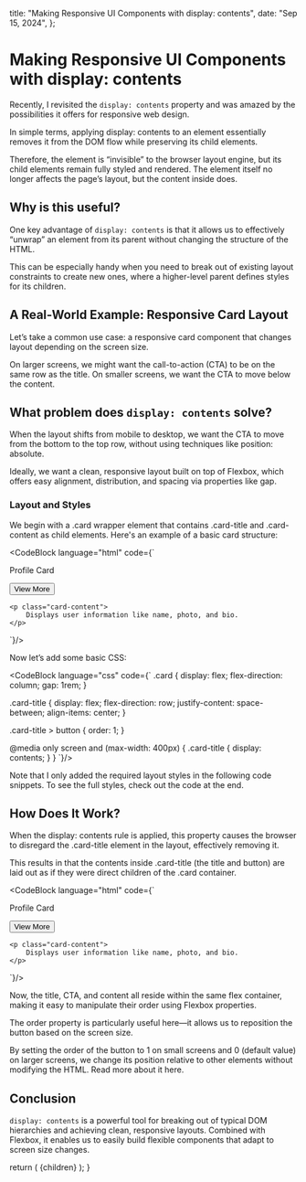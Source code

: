 

  title: "Making Responsive UI Components with display: contents",
  date: "Sep 15, 2024",
};

# Making Responsive UI Components with display: contents

Recently, I revisited the `display: contents` property and was amazed by the possibilities it offers for responsive web design.

In simple terms, applying display: contents to an element essentially removes it from the DOM flow while preserving its child elements.

Therefore, the element is “invisible” to the browser layout engine, but its child elements remain fully styled and rendered. The element itself no longer affects the page’s layout, but the content inside does.

## Why is this useful?

One key advantage of `display: contents` is that it allows us to effectively “unwrap” an element from its parent without changing the structure of the HTML.

This can be especially handy when you need to break out of existing layout constraints to create new ones, where a higher-level parent defines styles for its children.

## A Real-World Example: Responsive Card Layout

Let’s take a common use case: a responsive card component that changes layout depending on the screen size.

On larger screens, we might want the call-to-action (CTA) to be on the same row as the title. On smaller screens, we want the CTA to move below the content.

<BlogImage
  src={img1}
  caption="Figure 1: Mobile and desktop layouts of the card component."
/>

## What problem does `display: contents` solve?

When the layout shifts from mobile to desktop, we want the CTA to move from the bottom to the top row, without using techniques like position: absolute.

Ideally, we want a clean, responsive layout built on top of Flexbox, which offers easy alignment, distribution, and spacing via properties like gap.

### Layout and Styles

We begin with a .card wrapper element that contains .card-title and .card-content as child elements. Here's an example of a basic card structure:

<CodeBlock language="html" code={`
<div class="card">
    <div class="card-title">
        <p>Profile Card</p>
        <button>View More</button>
    </div>

    <p class="card-content">
        Displays user information like name, photo, and bio.
    </p>
</div>
`}/>

Now let’s add some basic CSS:

<CodeBlock language="css" code={`
.card {
    display: flex;
    flex-direction: column;
    gap: 1rem;
}

.card-title {
    display: flex;
    flex-direction: row;
    justify-content: space-between;
    align-items: center;
}

.card-title > button {
    order: 1;
}

@media only screen and (max-width: 400px) {
    .card-title {
        display: contents;
    }
}
`}/>

Note that I only added the required layout styles in the following code snippets. To see the full styles, check out the code at the end.

<BlogImage
  src={img2}
  caption="Figure 2: Responsive Card component which changes the CTA position, based on the screen size."
/>

## How Does It Work?

When the display: contents rule is applied, this property causes the browser to disregard the .card-title element in the layout, effectively removing it.

This results in that the contents inside .card-title (the title and button) are laid out as if they were direct children of the .card container.

<CodeBlock language="html" code={`
<div class="card">
    <!-- div class="card-title"-->
    <p>Profile Card</p>
    <button>View More</button>
    <!-- /div -->

    <p class="card-content">
        Displays user information like name, photo, and bio.
    </p>
</div>
`}/>

Now, the title, CTA, and content all reside within the same flex container, making it easy to manipulate their order using Flexbox properties.

The order property is particularly useful here—it allows us to reposition the button based on the screen size.

By setting the order of the button to 1 on small screens and 0 (default value) on larger screens, we change its position relative to other elements without modifying the HTML. Read more about it here.

## Conclusion

`display: contents` is a powerful tool for breaking out of typical DOM hierarchies and achieving clean, responsive layouts. Combined with Flexbox, it enables us to easily build flexible components that adapt to screen size changes.

  return (
    <MdxLayout metadata={metadata} slug="responsive-ui-components">
      {children}
    </MdxLayout>
  );
}
